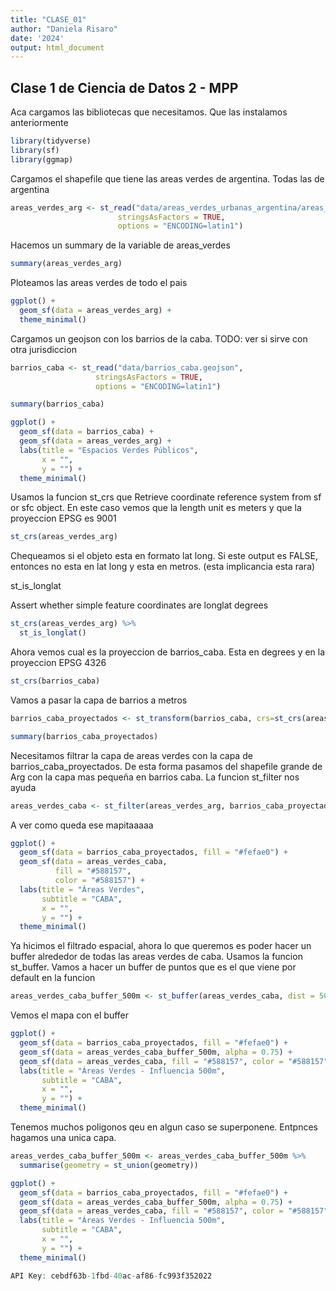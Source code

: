```yaml
---
title: "CLASE_01"
author: "Daniela Risaro"
date: '2024'
output: html_document
---
```


## Clase 1 de Ciencia de Datos 2 - MPP

Aca cargamos las bibliotecas que necesitamos. Que las instalamos anteriormente

```r
library(tidyverse)
library(sf)
library(ggmap)
```
Cargamos el shapefile que tiene las areas verdes de argentina. Todas las de argentina

```r
areas_verdes_arg <- st_read("data/areas_verdes_urbanas_argentina/areas_verdes_urbanas_argentina.shp",
                        stringsAsFactors = TRUE,
                        options = "ENCODING=latin1")
```

Hacemos un summary de la variable de areas_verdes 
```r
summary(areas_verdes_arg)
```
Ploteamos las areas verdes de todo el pais

```r
ggplot() +
  geom_sf(data = areas_verdes_arg) +
  theme_minimal()
```
Cargamos un geojson con los barrios de la caba. TODO: ver si sirve con otra jurisdiccion

```r
barrios_caba <- st_read("data/barrios_caba.geojson",
                   stringsAsFactors = TRUE,
                   options = "ENCODING=latin1")
```
```r
summary(barrios_caba)
```
```r
ggplot() +
  geom_sf(data = barrios_caba) +
  geom_sf(data = areas_verdes_arg) +
  labs(title = "Espacios Verdes Públicos",
       x = "",
       y = "") +
  theme_minimal()
```
Usamos la funcion st_crs que Retrieve coordinate reference system from sf or sfc object. En este caso vemos que la length unit es meters y que la proyeccion EPSG es 9001

```r
st_crs(areas_verdes_arg)

```

Chequeamos si el objeto esta en formato lat long. Si este output es FALSE, entonces no esta en lat long y esta en metros. (esta implicancia esta rara)

st_is_longlat 

Assert whether simple feature coordinates are longlat degrees


```r
st_crs(areas_verdes_arg) %>%
  st_is_longlat()
```
Ahora vemos cual es la proyeccion de barrios_caba. Esta en degrees y en la proyeccion EPSG 4326

```r
st_crs(barrios_caba)
```
Vamos a pasar la capa de barrios a metros

```r
barrios_caba_proyectados <- st_transform(barrios_caba, crs=st_crs(areas_verdes_arg))

summary(barrios_caba_proyectados)
```

Necesitamos filtrar la capa de areas verdes con la capa de barrios_caba_proyectados. De esta forma pasamos del shapefile grande de Arg con la capa mas pequeña en barrios caba. La funcion st_filter nos ayuda

```r
areas_verdes_caba <- st_filter(areas_verdes_arg, barrios_caba_proyectados)

```

A ver como queda ese mapitaaaaa

```r
ggplot() +
  geom_sf(data = barrios_caba_proyectados, fill = "#fefae0") +
  geom_sf(data = areas_verdes_caba,
          fill = "#588157",
          color = "#588157") +
  labs(title = "Áreas Verdes",
       subtitle = "CABA",
       x = "",
       y = "") +
  theme_minimal()
```
Ya hicimos el filtrado espacial, ahora lo que queremos es poder hacer un buffer alrededor de todas las areas verdes de caba. Usamos la funcion st_buffer. Vamos a hacer un buffer de puntos que es el que viene por default en la funcion

```r
areas_verdes_caba_buffer_500m <- st_buffer(areas_verdes_caba, dist = 500)
```

Vemos el mapa con el buffer

```r
ggplot() +
  geom_sf(data = barrios_caba_proyectados, fill = "#fefae0") +
  geom_sf(data = areas_verdes_caba_buffer_500m, alpha = 0.75) +
  geom_sf(data = areas_verdes_caba, fill = "#588157", color = "#588157") +
  labs(title = "Áreas Verdes - Influencia 500m",
       subtitle = "CABA",
       x = "",
       y = "") +
  theme_minimal()

```
Tenemos muchos poligonos qeu en algun caso se superponene. Entpnces hagamos una unica capa. 

```r

areas_verdes_caba_buffer_500m <- areas_verdes_caba_buffer_500m %>%
  summarise(geometry = st_union(geometry))
```

```r
ggplot() +
  geom_sf(data = barrios_caba_proyectados, fill = "#fefae0") +
  geom_sf(data = areas_verdes_caba_buffer_500m, alpha = 0.75) +
  geom_sf(data = areas_verdes_caba, fill = "#588157", color = "#588157") +
  labs(title = "Áreas Verdes - Influencia 500m",
       subtitle = "CABA",
       x = "",
       y = "") +
  theme_minimal()
```


```r


API Key: cebdf63b-1fbd-40ac-af86-fc993f352022

```

